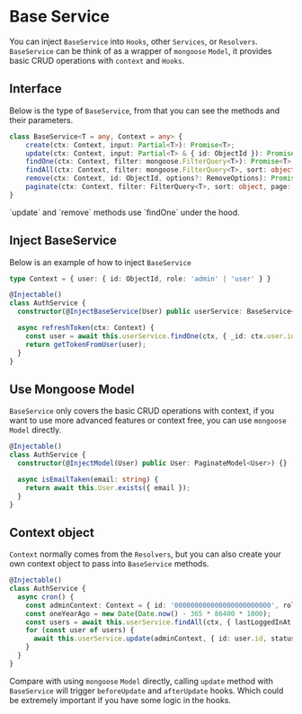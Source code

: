 
# Base Service

You can inject `BaseService` into `Hooks`, other `Services`, or `Resolvers`. `BaseService` can be think of as a wrapper of `mongoose` `Model`,
it provides basic CRUD operations with `context` and `Hooks`.

## Interface

Below is the type of `BaseService`, from that you can see the methods and their parameters.

```ts
class BaseService<T = any, Context = any> {
    create(ctx: Context, input: Partial<T>): Promise<T>;
    update(ctx: Context, input: Partial<T> & { id: ObjectId }): Promise<T>;
    findOne(ctx: Context, filter: mongoose.FilterQuery<T>): Promise<T>;
    findAll(ctx: Context, filter: mongoose.FilterQuery<T>, sort: object): Promise<T[]>;
    remove(ctx: Context, id: ObjectId, options?: RemoveOptions): Promise<SuccessResponse>;
    paginate(ctx: Context, filter: FilterQuery<T>, sort: object, page: number, limit: number): PaginateResult;
}
```

<Callout>
  `update` and `remove` methods use `findOne` under the hood.
</Callout>

## Inject BaseService

Below is an example of how to inject `BaseService`

```ts
type Context = { user: { id: ObjectId, role: 'admin' | 'user' } }

@Injectable()
class AuthService {
  constructor(@InjectBaseService(User) public userService: BaseService<User, Context>) {}

  async refreshToken(ctx: Context) {
    const user = await this.userService.findOne(ctx, { _id: ctx.user.id });
    return getTokenFromUser(user);
  }
}
```

## Use Mongoose Model

`BaseService` only covers the basic CRUD operations with context, if you want to use more advanced features or context free,
you can use `mongoose` `Model` directly.

```ts
@Injectable()
class AuthService {
  constructor(@InjectModel(User) public User: PaginateModel<User>) {}

  async isEmailTaken(email: string) {
    return await this.User.exists({ email });
  }
}
```

## Context object

`Context` normally comes from the `Resolvers`, but you can also create your own context object to pass into `BaseService` methods.

```ts
@Injectable()
class AuthService {
  async cron() {
    const adminContext: Context = { id: '000000000000000000000000', role: 'admin' };
    const oneYearAgo = new Date(Date.now() - 365 * 86400 * 1000);
    const users = await this.userService.findAll(ctx, { lastLoggedInAt: { $lt: oneYearAgo } });
    for (const user of users) {
      await this.userService.update(adminContext, { id: user.id, status: 'inactive' });
    }
  }
}
```

Compare with using `mongoose` `Model` directly, calling `update` method with `BaseService` will trigger `beforeUpdate` and `afterUpdate` hooks.
Which could be extremely important if you have some logic in the hooks.